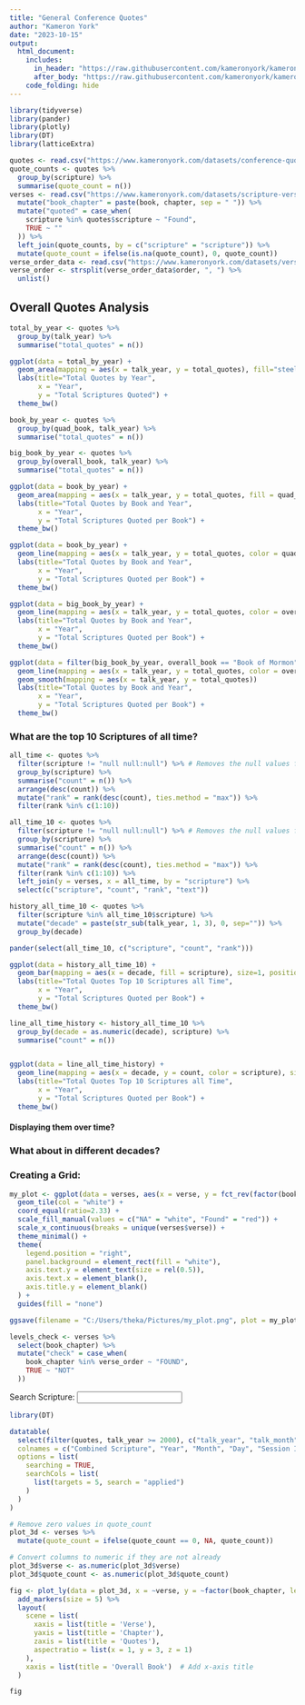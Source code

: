 ```yaml
---
title: "General Conference Quotes"
author: "Kameron York"
date: "2023-10-15"
output:
  html_document:
    includes:
      in_header: "https://raw.githubusercontent.com/kameronyork/kameronyork.github.io/main/parables/header.html"
      after_body: "https://raw.githubusercontent.com/kameronyork/kameronyork.github.io/main/parables/footer.html"
    code_folding: hide
---
```


```r
library(tidyverse)
library(pander)
library(plotly)
library(DT)
library(latticeExtra)

quotes <- read.csv("https://www.kameronyork.com/datasets/conference-quotes.csv", encoding="UTF-8")
quote_counts <- quotes %>% 
  group_by(scripture) %>% 
  summarise(quote_count = n())
verses <- read.csv("https://www.kameronyork.com/datasets/scripture-verses.csv", encoding="UTF-8") %>% 
  mutate("book_chapter" = paste(book, chapter, sep = " ")) %>% 
  mutate("quoted" = case_when(
    scripture %in% quotes$scripture ~ "Found",
    TRUE ~ ""
  )) %>% 
  left_join(quote_counts, by = c("scripture" = "scripture")) %>% 
  mutate(quote_count = ifelse(is.na(quote_count), 0, quote_count))
verse_order_data <- read.csv("https://www.kameronyork.com/datasets/verse-order.csv", encoding="UTF-8")
verse_order <- strsplit(verse_order_data$order, ", ") %>% 
  unlist()

```

## Overall Quotes Analysis
```r
total_by_year <- quotes %>% 
  group_by(talk_year) %>% 
  summarise("total_quotes" = n())

ggplot(data = total_by_year) + 
  geom_area(mapping = aes(x = talk_year, y = total_quotes), fill="steelblue", alpha=0.5) +
  labs(title="Total Quotes by Year",
       x = "Year", 
       y = "Total Scriptures Quoted") +
  theme_bw()
```

```r
book_by_year <- quotes %>% 
  group_by(quad_book, talk_year) %>% 
  summarise("total_quotes" = n())

big_book_by_year <- quotes %>% 
  group_by(overall_book, talk_year) %>% 
  summarise("total_quotes" = n())

ggplot(data = book_by_year) + 
  geom_area(mapping = aes(x = talk_year, y = total_quotes, fill = quad_book), position="identity", alpha = 0.5) +
  labs(title="Total Quotes by Book and Year",
       x = "Year", 
       y = "Total Scriptures Quoted per Book") +
  theme_bw()
```

```r
ggplot(data = book_by_year) + 
  geom_line(mapping = aes(x = talk_year, y = total_quotes, color = quad_book), size=1) +
  labs(title="Total Quotes by Book and Year",
       x = "Year", 
       y = "Total Scriptures Quoted per Book") +
  theme_bw()
```

```r
ggplot(data = big_book_by_year) + 
  geom_line(mapping = aes(x = talk_year, y = total_quotes, color = overall_book), size=1) +
  labs(title="Total Quotes by Book and Year",
       x = "Year", 
       y = "Total Scriptures Quoted per Book") +
  theme_bw()
```

```r
ggplot(data = filter(big_book_by_year, overall_book == "Book of Mormon")) + 
  geom_line(mapping = aes(x = talk_year, y = total_quotes, color = overall_book), size=1) +
  geom_smooth(mapping = aes(x = talk_year, y = total_quotes))
  labs(title="Total Quotes by Book and Year",
       x = "Year", 
       y = "Total Scriptures Quoted per Book") +
  theme_bw()

```

### What are the top 10 Scriptures of all time?
```r
all_time <- quotes %>% 
  filter(scripture != "null null:null") %>% # Removes the null values from the data.
  group_by(scripture) %>% 
  summarise("count" = n()) %>% 
  arrange(desc(count)) %>% 
  mutate("rank" = rank(desc(count), ties.method = "max")) %>% 
  filter(rank %in% c(1:10))

all_time_10 <- quotes %>% 
  filter(scripture != "null null:null") %>% # Removes the null values from the data.
  group_by(scripture) %>% 
  summarise("count" = n()) %>% 
  arrange(desc(count)) %>% 
  mutate("rank" = rank(desc(count), ties.method = "max")) %>% 
  filter(rank %in% c(1:10)) %>% 
  left_join(y = verses, x = all_time, by = "scripture") %>% 
  select(c("scripture", "count", "rank", "text"))

history_all_time_10 <- quotes %>% 
  filter(scripture %in% all_time_10$scripture) %>% 
  mutate("decade" = paste(str_sub(talk_year, 1, 3), 0, sep="")) %>% 
  group_by(decade)

pander(select(all_time_10, c("scripture", "count", "rank")))
```


```r
ggplot(data = history_all_time_10) + 
  geom_bar(mapping = aes(x = decade, fill = scripture), size=1, position="dodge") +
  labs(title="Total Quotes Top 10 Scriptures all Time",
       x = "Year", 
       y = "Total Scriptures Quoted per Book") +
  theme_bw()
```

```r
line_all_time_history <- history_all_time_10 %>% 
  group_by(decade = as.numeric(decade), scripture) %>% 
  summarise("count" = n())


ggplot(data = line_all_time_history) + 
  geom_line(mapping = aes(x = decade, y = count, color = scripture), size=1) +
  labs(title="Total Quotes Top 10 Scriptures all Time",
       x = "Year", 
       y = "Total Scriptures Quoted per Book") +
  theme_bw()
```

#### Displaying them over time?



### What about in different decades?



### Creating a Grid:

```r
my_plot <- ggplot(data = verses, aes(x = verse, y = fct_rev(factor(book_chapter, levels = verse_order)), fill = quoted)) +
  geom_tile(col = "white") +
  coord_equal(ratio=2.33) +
  scale_fill_manual(values = c("NA" = "white", "Found" = "red")) +
  scale_x_continuous(breaks = unique(verses$verse)) + 
  theme_minimal() +
  theme(
    legend.position = "right",
    panel.background = element_rect(fill = "white"),
    axis.text.y = element_text(size = rel(0.5)),
    axis.text.x = element_blank(),
    axis.title.y = element_blank()
  ) + 
  guides(fill = "none")

ggsave(filename = "C:/Users/theka/Pictures/my_plot.png", plot = my_plot, width = 8, height = 120, units = "in", limitsize = FALSE, bg = "white")

```



```r
levels_check <- verses %>%
  select(book_chapter) %>% 
  mutate("check" = case_when(
    book_chapter %in% verse_order ~ "FOUND",
    TRUE ~ "NOT"
  ))


```

<script>
  $(document).ready( function () {
      $('#table_id').DataTable();
  } );
</script>



<div class="dataTables_filter">
  <label>Search Scripture: <input type="search" class="form-control form-control-sm" placeholder="" aria-controls="table_id"></label>
</div>


```r
library(DT)

datatable(
  select(filter(quotes, talk_year >= 2000), c("talk_year", "talk_month", "talk_day", "talk_session", "scripture", "speaker")),
  colnames = c("Combined Scripture", "Year", "Month", "Day", "Session ID", "Speaker"),
  options = list(
    searching = TRUE,
    searchCols = list(
      list(targets = 5, search = "applied")
    )
  )
)

```


```r
# Remove zero values in quote_count
plot_3d <- verses %>% 
  mutate(quote_count = ifelse(quote_count == 0, NA, quote_count))

# Convert columns to numeric if they are not already
plot_3d$verse <- as.numeric(plot_3d$verse)
plot_3d$quote_count <- as.numeric(plot_3d$quote_count)

fig <- plot_ly(data = plot_3d, x = ~verse, y = ~factor(book_chapter, levels = verse_order), z = ~quote_count) %>% 
  add_markers(size = 5) %>% 
  layout(
    scene = list(
      xaxis = list(title = 'Verse'),
      yaxis = list(title = 'Chapter'),
      zaxis = list(title = 'Quotes'),
      aspectratio = list(x = 1, y = 3, z = 1)
    ),
    xaxis = list(title = 'Overall Book')  # Add x-axis title
  )

fig
```

